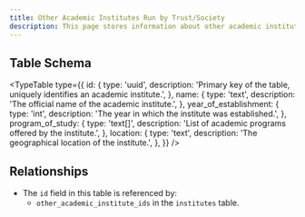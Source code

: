 ```yaml
---
title: Other Academic Institutes Run by Trust/Society
description: This page stores information about other academic institutes managed by a trust or society.
---
```


## Table Schema

<TypeTable
  type={{
    id: {
      type: 'uuid',
      description: 'Primary key of the table, uniquely identifies an academic institute.',
    },
    name: {
      type: 'text',
      description: 'The official name of the academic institute.',
    },
    year_of_establishment: {
      type: 'int',
      description: 'The year in which the institute was established.',
    },
    program_of_study: {
      type: 'text[]',
      description: 'List of academic programs offered by the institute.',
    },
    location: {
      type: 'text',
      description: 'The geographical location of the institute.',
    },
  }}
/>

## Relationships

- The `id` field in this table is referenced by:
  - `other_academic_institute_ids` in the `institutes` table.

<Cards>
  <Card title="Go to Institutes Table" href="./institutes" />
</Cards>
